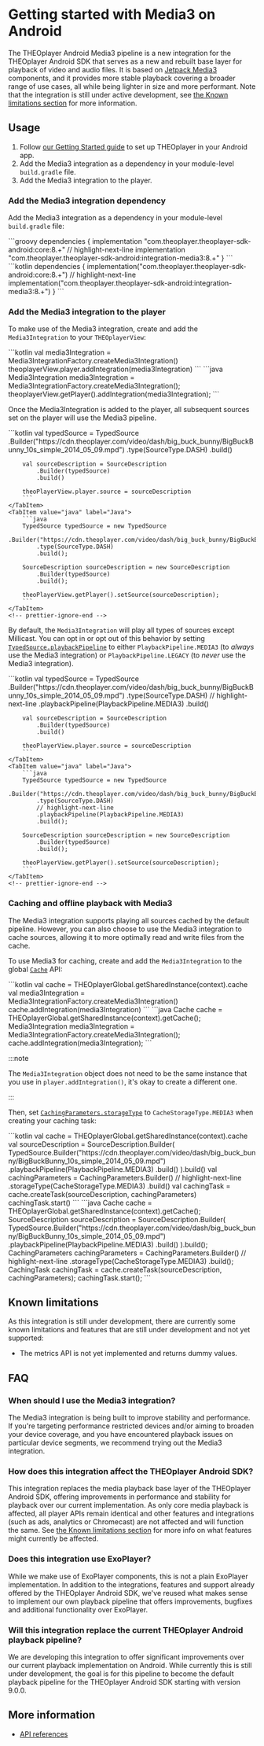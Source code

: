 
# Getting started with Media3 on Android

The THEOplayer Android Media3 pipeline is a new integration for the THEOplayer Android SDK that serves as a new and rebuilt base layer for playback of video and audio files.
It is based on [Jetpack Media3](https://developer.android.com/media/media3) components, and it provides more stable playback covering a broader range of use cases, all while being lighter in size and more performant.
Note that the integration is still under active development, see [the Known limitations section](#known-limitations) for more information.

## Usage

1. Follow [our Getting Started guide](../../../getting-started/01-sdks/02-android/00-getting-started.mdx)
   to set up THEOplayer in your Android app.
2. Add the Media3 integration as a dependency in your module-level `build.gradle` file.
3. Add the Media3 integration to the player.

### Add the Media3 integration dependency

Add the Media3 integration as a dependency in your module-level `build.gradle` file:

<Tabs queryString="lang">
    <!-- prettier-ignore-start -->
    <TabItem value="groovy" label="Groovy">
        ```groovy
        dependencies {
            implementation "com.theoplayer.theoplayer-sdk-android:core:8.+"
            // highlight-next-line
            implementation "com.theoplayer.theoplayer-sdk-android:integration-media3:8.+"
        }
        ```
    </TabItem>
    <TabItem value="kotlin" label="Kotlin">
        ```kotlin
        dependencies {
            implementation("com.theoplayer.theoplayer-sdk-android:core:8.+")
            // highlight-next-line
            implementation("com.theoplayer.theoplayer-sdk-android:integration-media3:8.+")
        }
        ```
    </TabItem>
    <!-- prettier-ignore-end -->
</Tabs>

### Add the Media3 integration to the player

To make use of the Media3 integration, create and add the `Media3Integration` to your `THEOplayerView`:

<Tabs queryString="lang">
    <!-- prettier-ignore-start -->
    <TabItem value="kotlin" label="Kotlin">
        ```kotlin
        val media3Integration = Media3IntegrationFactory.createMedia3Integration()
        theoplayerView.player.addIntegration(media3Integration)
        ```
    </TabItem>
    <TabItem value="java" label="Java">
        ```java
        Media3Integration media3Integration = Media3IntegrationFactory.createMedia3Integration();
        theoplayerView.getPlayer().addIntegration(media3Integration);
        ```
    </TabItem>
    <!-- prettier-ignore-end -->
</Tabs>

Once the Media3Integration is added to the player, all subsequent sources set on the player will use the Media3 pipeline.

<Tabs queryString="lang">
    <!-- prettier-ignore-start -->
    <TabItem value="kotlin" label="Kotlin">
        ```kotlin
        val typedSource = TypedSource
            .Builder("https://cdn.theoplayer.com/video/dash/big_buck_bunny/BigBuckBunny_10s_simple_2014_05_09.mpd")
            .type(SourceType.DASH)
            .build()

        val sourceDescription = SourceDescription
            .Builder(typedSource)
            .build()

        theoPlayerView.player.source = sourceDescription
        ```
    </TabItem>
    <TabItem value="java" label="Java">
        ```java
        TypedSource typedSource = new TypedSource
            .Builder("https://cdn.theoplayer.com/video/dash/big_buck_bunny/BigBuckBunny_10s_simple_2014_05_09.mpd")
            .type(SourceType.DASH)
            .build();

        SourceDescription sourceDescription = new SourceDescription
            .Builder(typedSource)
            .build();

        theoPlayerView.getPlayer().setSource(sourceDescription);
        ```
    </TabItem>
    <!-- prettier-ignore-end -->

</Tabs>

By default, the `Media3Integration` will play all types of sources except Millicast.
You can opt in or opt out of this behavior by setting [`TypedSource.playbackPipeline`]
to either `PlaybackPipeline.MEDIA3` (to _always_ use the Media3 integration)
or `PlaybackPipeline.LEGACY` (to _never_ use the Media3 integration).

<Tabs queryString="lang">
    <!-- prettier-ignore-start -->
    <TabItem value="kotlin" label="Kotlin">
        ```kotlin
        val typedSource = TypedSource
            .Builder("https://cdn.theoplayer.com/video/dash/big_buck_bunny/BigBuckBunny_10s_simple_2014_05_09.mpd")
            .type(SourceType.DASH)
            // highlight-next-line
            .playbackPipeline(PlaybackPipeline.MEDIA3)
            .build()

        val sourceDescription = SourceDescription
            .Builder(typedSource)
            .build()

        theoPlayerView.player.source = sourceDescription
        ```
    </TabItem>
    <TabItem value="java" label="Java">
        ```java
        TypedSource typedSource = new TypedSource
            .Builder("https://cdn.theoplayer.com/video/dash/big_buck_bunny/BigBuckBunny_10s_simple_2014_05_09.mpd")
            .type(SourceType.DASH)
            // highlight-next-line
            .playbackPipeline(PlaybackPipeline.MEDIA3)
            .build();

        SourceDescription sourceDescription = new SourceDescription
            .Builder(typedSource)
            .build();

        theoPlayerView.getPlayer().setSource(sourceDescription);
        ```
    </TabItem>
    <!-- prettier-ignore-end -->

</Tabs>

### Caching and offline playback with Media3

The Media3 integration supports playing all sources cached by the default pipeline.
However, you can also choose to use the Media3 integration to cache sources,
allowing it to more optimally read and write files from the cache.

To use Media3 for caching, create and add the `Media3Integration` to the global [`Cache`] API:

<Tabs queryString="lang">
    <!-- prettier-ignore-start -->
    <TabItem value="kotlin" label="Kotlin">
        ```kotlin
        val cache = THEOplayerGlobal.getSharedInstance(context).cache
        val media3Integration = Media3IntegrationFactory.createMedia3Integration()
        cache.addIntegration(media3Integration)
        ```
    </TabItem>
    <TabItem value="java" label="Java">
        ```java
        Cache cache = THEOplayerGlobal.getSharedInstance(context).getCache();
        Media3Integration media3Integration = Media3IntegrationFactory.createMedia3Integration();
        cache.addIntegration(media3Integration);
        ```
    </TabItem>
    <!-- prettier-ignore-end -->
</Tabs>

:::note

The `Media3Integration` object does not need to be the same instance that you use in `player.addIntegration()`,
it's okay to create a different one.

:::

Then, set [`CachingParameters.storageType`] to `CacheStorageType.MEDIA3` when creating your caching task:

<Tabs queryString="lang">
    <!-- prettier-ignore-start -->
    <TabItem value="kotlin" label="Kotlin">
        ```kotlin
        val cache = THEOplayerGlobal.getSharedInstance(context).cache
        val sourceDescription = SourceDescription.Builder(
            TypedSource.Builder("https://cdn.theoplayer.com/video/dash/big_buck_bunny/BigBuckBunny_10s_simple_2014_05_09.mpd")
                .playbackPipeline(PlaybackPipeline.MEDIA3)
                .build()
            ).build()
        val cachingParameters = CachingParameters.Builder()
            // highlight-next-line
            .storageType(CacheStorageType.MEDIA3)
            .build()
        val cachingTask = cache.createTask(sourceDescription, cachingParameters)
        cachingTask.start()
        ```
    </TabItem>
    <TabItem value="java" label="Java">
        ```java
        Cache cache = THEOplayerGlobal.getSharedInstance(context).getCache();
        SourceDescription sourceDescription = SourceDescription.Builder(
            TypedSource.Builder("https://cdn.theoplayer.com/video/dash/big_buck_bunny/BigBuckBunny_10s_simple_2014_05_09.mpd")
                .playbackPipeline(PlaybackPipeline.MEDIA3)
                .build()
            ).build();
        CachingParameters cachingParameters = CachingParameters.Builder()
            // highlight-next-line
            .storageType(CacheStorageType.MEDIA3)
            .build();
        CachingTask cachingTask = cache.createTask(sourceDescription, cachingParameters);
        cachingTask.start();
        ```
    </TabItem>
    <!-- prettier-ignore-end -->
</Tabs>

## Known limitations

As this integration is still under development, there are currently some known limitations and features that are still under development and not yet supported:

- The metrics API is not yet implemented and returns dummy values.

## FAQ

### When should I use the Media3 integration?

The Media3 integration is being built to improve stability and performance. If you're targeting performance restricted devices and/or aiming to broaden your device coverage, and you have encountered playback issues on particular device segments, we recommend trying out the Media3 integration.

### How does this integration affect the THEOplayer Android SDK?

This integration replaces the media playback base layer of the THEOplayer Android SDK, offering improvements in performance and stability for playback over our current implementation. As only core media playback is affected, all player APIs remain identical and other features and integrations (such as ads, analytics or Chromecast) are not affected and will function the same. See [the Known limitations section](#known-limitations) for more info on what features might currently be affected.

### Does this integration use ExoPlayer?

While we make use of ExoPlayer components, this is not a plain ExoPlayer implementation. In addition to the integrations, features and support already offered by the THEOplayer Android SDK, we've reused what makes sense to implement our own playback pipeline that offers improvements, bugfixes and additional functionality over ExoPlayer.

### Will this integration replace the current THEOplayer Android playback pipeline?

We are developing this integration to offer significant improvements over our current playback implementation on Android. While currently this is still under development, the goal is for this pipeline to become the default playback pipeline for the THEOplayer Android SDK starting with version 9.0.0.

## More information

- [API references](pathname:///theoplayer/v9/api-reference/android/com/theoplayer/android/api/media3/package-summary.html)

[`TypedSource.playbackPipeline`]: pathname:///theoplayer/v9/api-reference/android/com/theoplayer/android/api/source/TypedSource.Builder.html#playbackPipeline(com.theoplayer.android.api.source.PlaybackPipeline)
[`Cache`]: pathname:///theoplayer/v9/api-reference/android/com/theoplayer/android/api/cache/Cache.html
[`CachingParameters.storageType`]: pathname:///theoplayer/v9/api-reference/android/com/theoplayer/android/api/cache/CachingParameters.Builder.html#storageType(com.theoplayer.android.api.cache.CacheStorageType)
